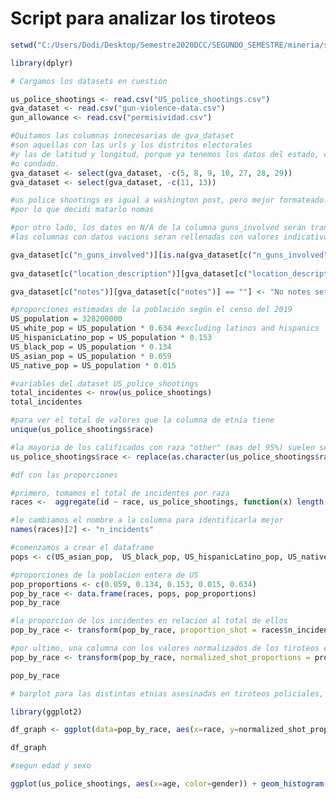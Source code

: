 # Script para analizar los tiroteos
```r
setwd("C:/Users/Dodi/Desktop/Semestre2020DCC/SEGUNDO_SEMESTRE/mineria/semester_project/Gun-Violence-Project/exploracion_tiroteos")

library(dplyr)

# Cargamos los datasets en cuestión

us_police_shootings <- read.csv("US_police_shootings.csv")
gva_dataset <- read.csv("gun-violence-data.csv")
gun_allowance <- read.csv("permisividad.csv")
```

```r
#Quitamos las columnas innecesarias de gva_dataset
#son aquellas con las urls y los distritos electorales
#y las de latitud y longitud, porque ya tenemos los datos del estado, ciudad
#o condado.
gva_dataset <- select(gva_dataset, -c(5, 8, 9, 10, 27, 28, 29))
gva_dataset <- select(gva_dataset, -c(11, 13))
```

```r
#us police shootings es igual a washington post, pero mejor formateado.
#por lo que decidi matarlo nomas

#por otro lado, los datos en N/A de la columna guns_involved seran transformados a #undetermined
#las columnas con datos vacions seran rellenadas con valores indicativos del suceso.

gva_dataset[c("n_guns_involved")][is.na(gva_dataset[c("n_guns_involved")])] <- "Undetermined"
  
gva_dataset[c("location_description")][gva_dataset[c("location_description")] == ""] <- "No description set"

gva_dataset[c("notes")][gva_dataset[c("notes")] == ""] <- "No notes set"   


```


```r

#proporciones estimadas de la población según el censo del 2019
US_population = 328200000
US_white_pop = US_population * 0.634 #excluding latinos and hispanics
US_hispanicLatino_pop = US_population * 0.153
US_black_pop = US_population * 0.134
US_asian_pop = US_population * 0.059
US_native_pop = US_population * 0.015

#variables del dataset US_police_shootings
total_incidentes <- nrow(us_police_shootings)
total_incidentes

#para ver el total de valores que la columna de etnia tiene
unique(us_police_shootings$race)

#la mayoria de los calificados con raza "other" (mas del 95%) suelen ser latinos hispanohablantes, asi que los moveremos a hispanics. Aparte los casos con "other" de raza son apenas 50, en comparación a los 5000 que tenemos.
us_police_shootings$race <- replace(as.character(us_police_shootings$race), us_police_shootings$race == "Other", "Hispanic")

```

```r
#df con las proporciones

#primero, tomamos el total de incidentes por raza
races <-  aggregate(id ~ race, us_police_shootings, function(x) length(unique(x)))

#le cambiamos el nombre a la columna para identificarla mejor
names(races)[2] <- "n_incidents"

#comenzamos a crear el dataframe
pops <- c(US_asian_pop,  US_black_pop, US_hispanicLatino_pop, US_native_pop, US_white_pop)

#proporciones de la poblacion entera de US
pop_proportions <- c(0.059, 0.134, 0.153, 0.015, 0.634)
pop_by_race <- data.frame(races, pops, pop_proportions)
pop_by_race

#la proporcion de los incidentes en relacion al total de ellos
pop_by_race <- transform(pop_by_race, proportion_shot = races$n_incidents/total_incidentes)

#por ultimo, una columna con los valores normalizados de los tiroteos en funcion de las proporciones de la población, en valores de porcentaje
pop_by_race <- transform(pop_by_race, normalized_shot_proportions = proportion_shot / pop_proportions) 

pop_by_race

# barplot para las distintas etnias asesinadas en tiroteos policiales, normalizado según el total de población para cada etnia.

library(ggplot2)

df_graph <- ggplot(data=pop_by_race, aes(x=race, y=normalized_shot_proportions, color="race")) + geom_bar(stat="identity", fill="white") + theme_minimal()

df_graph


```

```r
#segun edad y sexo

ggplot(us_police_shootings, aes(x=age, color=gender)) + geom_histogram(fill="black") + theme_minimal() + scale_x_continuous(breaks = seq(0, 90, by = 5))

```






